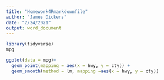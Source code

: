 ---
title: "Homework4Rmarkdownfile"
author: "James Dickens"
date: "2/24/2021"
output: word_document
---

```{r}
library(tidyverse)
mpg

ggplot(data = mpg)+
  geom_point(mapping = aes(x = hwy, y = cty)) +
  geom_smooth(method = lm, mapping =aes(x = hwy, y = cty))

```
